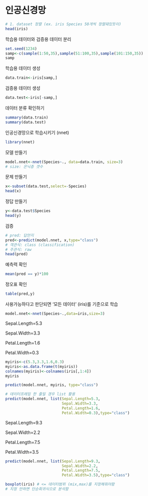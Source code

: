 # 인공신경망

```{r}
# 1. dataset 정렬 (ex. iris Species 50개씩 정렬돼있듯이)
head(iris)
```

학습용 데이터와 검증용 데이터 분리

```{r}
set.seed(1234)
samp<-c(sample(1:50,35),sample(51:100,35),sample(101:150,35))
samp
```

학습용 데이터 생성

```{r}
data.train<-iris[samp,]
```

검증용 데이터 생성

```{r}
data.test<-iris[-samp,]
```

데이터 분류 확인하기

```{r}
summary(data.train)
summary(data.test)
```

인공신경망으로 학습시키기 (nnet)

```{r}
library(nnet)
```

모델 만들기

```{r}
model.nnet<-nnet(Species~., data=data.train, size=3)
# size: 은닉층 갯수
```

문제 만들기

```{r}
x<-subset(data.test,select=-Species)
head(x)
```

정답 만들기

```{r}
y<-data.test$Species
head(y)
```

검증

```{r}
# pred: 답안지
pred<-predict(model.nnet, x,type="class")
# 객관식: class (classification)
# 주관식: raw
head(pred)
```

예측력 확인

```{r}
mean(pred == y)*100
```

정오표 확인

```{r}
table(pred,y)
```

사용가능하다고 판단되면 '모든 데이터' (iris)를 기준으로 학습

```{r}
model.nnet<-nnet(Species~.,data=iris,size=3)
```

Sepal.Length=5.3

Sepal.Width=3.3

Petal.Length=1.6

Petal.Width=0.3

```{r}
myiris<-c(5.3,3.3,1.6,0.3)
myiris<-as.data.frame(t(myiris))
colnames(myiris)<-colnames(iris[,1:4])
myiris
```

```{r}
predict(model.nnet, myiris, type="class")
```

```{r}
# 데이터프레임 한 줄일 경우 list 활용
predict(model.nnet, list(Sepal.Length=5.3,
                         Sepal.Width=3.3,
                         Petal.Length=1.6,
                         Petal.Width=0.3),type="class")
```

Sepal.Length=9.3

Sepal.Width=2.2

Petal.Length=7.5

Petal.Width=3.5

```{r}
predict(model.nnet, list(Sepal.Length=9.3,
                         Sepal.Width=2.2,
                         Petal.Length=7.5,
                         Petal.Width=3.5),type="class")

boxplot(iris) # <= 데이터범위 (mix,max)를 지정해줘야함
# 지정 안하면 단순회귀식으로 분석함
```
